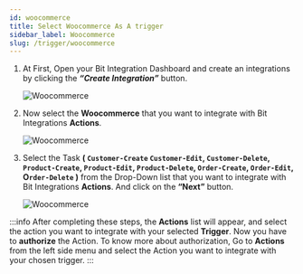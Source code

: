 ```yaml
---
id: woocommerce
title: Select Woocommerce As A trigger
sidebar_label: Woocommerce
slug: /trigger/woocommerce
---
```




1. At First, Open your Bit Integration Dashboard and create an integrations by clicking the **_“Create Integration”_** button.

   <Image src="trigger/woocommerce/create-integrations" alt="Woocommerce" w="1020" h="350" />

2. Now select the **Woocommerce** that you want to integrate with Bit Integrations **Actions**.

   <Image src="trigger/woocommerce/select-trigger" alt="Woocommerce" w="1020" h="350" />

3. Select the Task **( `Customer-Create` `Customer-Edit`, `Customer-Delete`, `Product-Create`, `Product-Edit`, `Product-Delete`, `Order-Create`, `Order-Edit`, O`rder-Delete` )** from the Drop-Down list that you want to integrate with Bit Integrations **Actions**. And click on the **“Next”** button.

   <Image src="trigger/woocommerce/selec-form-or-task-name" alt="Woocommerce" w="1020" h="350"/>

:::info
  After completing these steps, the **Actions** list will appear, and select the action you want to integrate with your selected **Trigger**. Now you have to **authorize** the Action. To know more about authorization, Go to **Actions** from the left side menu and select the Action you want to integrate with your chosen trigger.
:::

